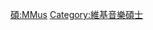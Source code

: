 {{Userbox
  |border-c = #88FF88
  |border-s = 1
  |id-c     = #88FF88
  |id-s     = 12
  |id-fc    = #000000
  |info-c   = #EEFFEE
  |info-s   = 10
  |info-fc  = #000000
  |id       = M.Mus.
  |info     = 這個用戶擁有[[:Category:維基音樂碩士|音樂碩士]]學位。
}}
<includeonly> [[Category:維基音樂碩士|{{PAGENAME}}]] </includeonly>
<noinclude> [[Category:學位用戶框模板|碩:MMus]][[Category:維基音樂碩士]] 
</noinclude>